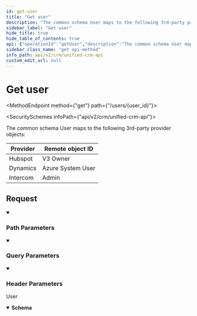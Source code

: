 ```yaml
---
id: get-user
title: "Get user"
description: "The common schema User maps to the following 3rd-party provider objects:"
sidebar_label: "Get user"
hide_title: true
hide_table_of_contents: true
api: {"operationId":"getUser","description":"The common schema User maps to the following 3rd-party provider objects:\n\n| Provider  | Remote object ID  | \n| --------- | ----------------- | \n| Hubspot   | V3 Owner          | \n| Dynamics  | Azure System User | \n| Intercom  | Admin             |\n","tags":["Users"],"security":[{"x-api-key":[]}],"parameters":[{"name":"include_raw_data","in":"query","schema":{"type":"boolean","example":true},"description":"Whether to include raw data fetched from the 3rd party provider."},{"name":"x-customer-id","in":"header","schema":{"type":"string","example":"my-customer-1"},"description":"The customer ID that uniquely identifies the customer in your application","required":true},{"name":"x-provider-name","in":"header","schema":{"type":"string","example":"salesforce"},"description":"The provider name","required":true},{"name":"user_id","in":"path","required":true,"schema":{"type":"string","example":"0258cbc6-6020-430a-848e-aafacbadf4ae"}}],"responses":{"200":{"description":"User","content":{"application/json":{"schema":{"type":"object","properties":{"id":{"type":"string","example":54312},"name":{"type":"string","nullable":true,"example":"George Xing"},"email":{"type":"string","nullable":true,"example":"george@supaglue.com"},"is_active":{"type":"boolean","nullable":true},"created_at":{"type":"string","nullable":true,"format":"date-time","example":"2022-02-27T00:00:00Z"},"updated_at":{"type":"string","nullable":true,"format":"date-time","example":"2022-02-27T00:00:00Z"},"is_deleted":{"type":"boolean","example":false},"last_modified_at":{"type":"string","format":"date-time","example":"2022-02-27T00:00:00Z"}},"required":["id","name","email","is_active","created_at","updated_at","is_deleted","last_modified_at"],"title":"user"}}}}},"method":"get","path":"/users/{user_id}","servers":[{"url":"https://api.supaglue.io/crm/v2","description":"Supaglue API"}],"securitySchemes":{"x-api-key":{"type":"apiKey","name":"x-api-key","in":"header","description":"API key to allow developers to access the API"}},"info":{"version":"0.16.9","title":"Unified CRM API","contact":{"name":"Supaglue","email":"docs@supaglue.com","url":"https://supaglue.com"},"description":"#### Introduction\n\nWelcome to the Unified API (CRM) documentation. You can use this API to write to multiple third-party providers within the CRM category.\n\n[View common schema for CRM](https://docs.supaglue.com/platform/common-schemas/crm)\n\n[![Run in Postman](https://run.pstmn.io/button.svg)](https://www.postman.com/supaglue/workspace/supaglue-public/overview)\n\n#### Base API URL\n```\nhttps://api.supaglue.io/crm/v2\n```\n"},"postman":{"name":"Get user","description":{"content":"The common schema User maps to the following 3rd-party provider objects:\n\n| Provider  | Remote object ID  | \n| --------- | ----------------- | \n| Hubspot   | V3 Owner          | \n| Dynamics  | Azure System User | \n| Intercom  | Admin             |\n","type":"text/plain"},"url":{"path":["users",":user_id"],"host":["{{baseUrl}}"],"query":[{"disabled":false,"description":{"content":"Whether to include raw data fetched from the 3rd party provider.","type":"text/plain"},"key":"include_raw_data","value":""}],"variable":[{"disabled":false,"description":{"content":"(Required) ","type":"text/plain"},"type":"any","value":"","key":"user_id"}]},"header":[{"disabled":false,"description":{"content":"(Required) The customer ID that uniquely identifies the customer in your application","type":"text/plain"},"key":"x-customer-id","value":""},{"disabled":false,"description":{"content":"(Required) The provider name","type":"text/plain"},"key":"x-provider-name","value":""},{"key":"Accept","value":"application/json"}],"method":"GET","auth":{"type":"apikey","apikey":[{"type":"any","value":"x-api-key","key":"key"},{"type":"any","value":"<API Key>","key":"value"},{"type":"any","value":"header","key":"in"}]}}}
sidebar_class_name: "get api-method"
info_path: api/v2/crm/unified-crm-api
custom_edit_url: null
---
```



<h1 className={"openapi__heading"}>Get user</h1>

<MethodEndpoint method={"get"} path={"/users/{user_id}"}></MethodEndpoint>

<SecuritySchemes infoPath={"api/v2/crm/unified-crm-api"}></SecuritySchemes>



The common schema User maps to the following 3rd-party provider objects:

| Provider  | Remote object ID  | 
| --------- | ----------------- | 
| Hubspot   | V3 Owner          | 
| Dynamics  | Azure System User | 
| Intercom  | Admin             |


## Request

<details style={{"marginBottom":"1rem"}} className={"openapi-markdown__details"} data-collapsed={false} open={true}><summary style={{}}><h3 className={"openapi-markdown__details-summary-header-params"}>Path Parameters</h3></summary><div><ul><ParamsItem className={"paramsItem"} param={{"name":"user_id","in":"path","required":true,"schema":{"type":"string","example":"0258cbc6-6020-430a-848e-aafacbadf4ae"}}}></ParamsItem></ul></div></details><details style={{"marginBottom":"1rem"}} className={"openapi-markdown__details"} data-collapsed={false} open={true}><summary style={{}}><h3 className={"openapi-markdown__details-summary-header-params"}>Query Parameters</h3></summary><div><ul><ParamsItem className={"paramsItem"} param={{"name":"include_raw_data","in":"query","schema":{"type":"boolean","example":true},"description":"Whether to include raw data fetched from the 3rd party provider."}}></ParamsItem></ul></div></details><details style={{"marginBottom":"1rem"}} className={"openapi-markdown__details"} data-collapsed={false} open={true}><summary style={{}}><h3 className={"openapi-markdown__details-summary-header-params"}>Header Parameters</h3></summary><div><ul><ParamsItem className={"paramsItem"} param={{"name":"x-customer-id","in":"header","schema":{"type":"string","example":"my-customer-1"},"description":"The customer ID that uniquely identifies the customer in your application","required":true}}></ParamsItem><ParamsItem className={"paramsItem"} param={{"name":"x-provider-name","in":"header","schema":{"type":"string","example":"salesforce"},"description":"The provider name","required":true}}></ParamsItem></ul></div></details><div><div><ApiTabs><TabItem label={"200"} value={"200"}><div>

User

</div><div><MimeTabs className={"openapi-tabs__mime"} schemaType={"response"}><TabItem label={"application/json"} value={"application/json"}><SchemaTabs className={"openapi-tabs__schema"}><TabItem label={"Schema"} value={"Schema"}><details style={{}} className={"openapi-markdown__details response"} data-collapsed={false} open={true}><summary style={{}} className={"openapi-markdown__details-summary-response"}><strong>Schema</strong></summary><div style={{"textAlign":"left","marginLeft":"1rem"}}></div><ul style={{"marginLeft":"1rem"}}><SchemaItem collapsible={false} name={"id"} required={true} schemaName={"string"} qualifierMessage={undefined} schema={{"type":"string","example":54312}}></SchemaItem><SchemaItem collapsible={false} name={"name"} required={true} schemaName={"string"} qualifierMessage={undefined} schema={{"type":"string","nullable":true,"example":"George Xing"}}></SchemaItem><SchemaItem collapsible={false} name={"email"} required={true} schemaName={"string"} qualifierMessage={undefined} schema={{"type":"string","nullable":true,"example":"george@supaglue.com"}}></SchemaItem><SchemaItem collapsible={false} name={"is_active"} required={true} schemaName={"boolean"} qualifierMessage={undefined} schema={{"type":"boolean","nullable":true}}></SchemaItem><SchemaItem collapsible={false} name={"created_at"} required={true} schemaName={"date-time"} qualifierMessage={undefined} schema={{"type":"string","nullable":true,"format":"date-time","example":"2022-02-27T00:00:00Z"}}></SchemaItem><SchemaItem collapsible={false} name={"updated_at"} required={true} schemaName={"date-time"} qualifierMessage={undefined} schema={{"type":"string","nullable":true,"format":"date-time","example":"2022-02-27T00:00:00Z"}}></SchemaItem><SchemaItem collapsible={false} name={"is_deleted"} required={true} schemaName={"boolean"} qualifierMessage={undefined} schema={{"type":"boolean","example":false}}></SchemaItem><SchemaItem collapsible={false} name={"last_modified_at"} required={true} schemaName={"date-time"} qualifierMessage={undefined} schema={{"type":"string","format":"date-time","example":"2022-02-27T00:00:00Z"}}></SchemaItem></ul></details></TabItem><TabItem label={"Example (from schema)"} value={"Example (from schema)"}><ResponseSamples responseExample={"{\n  \"id\": 54312,\n  \"name\": \"George Xing\",\n  \"email\": \"george@supaglue.com\",\n  \"is_active\": true,\n  \"created_at\": \"2022-02-27T00:00:00Z\",\n  \"updated_at\": \"2022-02-27T00:00:00Z\",\n  \"is_deleted\": false,\n  \"last_modified_at\": \"2022-02-27T00:00:00Z\"\n}"} language={"json"}></ResponseSamples></TabItem></SchemaTabs></TabItem></MimeTabs></div></TabItem></ApiTabs></div></div>
      
